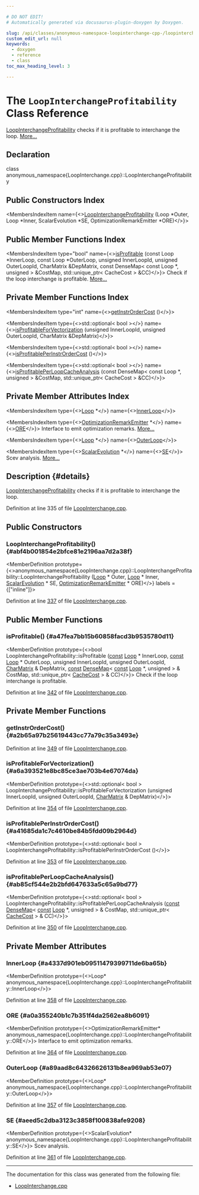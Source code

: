```yaml
---

# DO NOT EDIT!
# Automatically generated via docusaurus-plugin-doxygen by Doxygen.

slug: /api/classes/anonymous-namespace-loopinterchange-cpp-/loopinterchangeprofitability
custom_edit_url: null
keywords:
  - doxygen
  - reference
  - class
toc_max_heading_level: 3

---
```





# The `LoopInterchangeProfitability` Class Reference

<DoxygenPage pluginConfig={pluginConfig}>

<a href="/docs/api/classes/anonymous-namespace-loopinterchange-cpp-/loopinterchangeprofitability">LoopInterchangeProfitability</a> checks if it is profitable to interchange the loop. <a href="#details">More...</a>

## Declaration

<CodeBlock>class anonymous_namespace{LoopInterchange.cpp}::LoopInterchangeProfitability</CodeBlock>

## Public Constructors Index

<MembersIndex>

<MembersIndexItem
  name={<><a href="#abf4b001854e2bfce81e2196aa7d2a38f">LoopInterchangeProfitability</a> (Loop &#42;Outer, Loop &#42;Inner, ScalarEvolution &#42;SE, OptimizationRemarkEmitter &#42;ORE)</>}>
</MembersIndexItem>

</MembersIndex>

## Public Member Functions Index

<MembersIndex>

<MembersIndexItem
  type="bool"
  name={<><a href="#a47fea7bb15b60858facd3b9535780d11">isProfitable</a> (const Loop &#42;InnerLoop, const Loop &#42;OuterLoop, unsigned InnerLoopId, unsigned OuterLoopId, CharMatrix &amp;DepMatrix, const DenseMap&lt; const Loop &#42;, unsigned &gt; &amp;CostMap, std::unique&#95;ptr&lt; CacheCost &gt; &amp;CC)</>}>
Check if the loop interchange is profitable. <a href="#a47fea7bb15b60858facd3b9535780d11">More...</a>
</MembersIndexItem>

</MembersIndex>

## Private Member Functions Index

<MembersIndex>

<MembersIndexItem
  type="int"
  name={<><a href="#a2b65a97b25619443cc77a79c35a3493e">getInstrOrderCost</a> ()</>}>
</MembersIndexItem>

<MembersIndexItem
  type={<>std::optional&lt; bool &gt;</>}
  name={<><a href="#a6a393521e8bc85ce3ae703b4e67074da">isProfitableForVectorization</a> (unsigned InnerLoopId, unsigned OuterLoopId, CharMatrix &amp;DepMatrix)</>}>
</MembersIndexItem>

<MembersIndexItem
  type={<>std::optional&lt; bool &gt;</>}
  name={<><a href="#a41685da1c7c4610be84b5fdd09b2964d">isProfitablePerInstrOrderCost</a> ()</>}>
</MembersIndexItem>

<MembersIndexItem
  type={<>std::optional&lt; bool &gt;</>}
  name={<><a href="#ab85cf544e2b2bfd647633a5c65a9bd77">isProfitablePerLoopCacheAnalysis</a> (const DenseMap&lt; const Loop &#42;, unsigned &gt; &amp;CostMap, std::unique&#95;ptr&lt; CacheCost &gt; &amp;CC)</>}>
</MembersIndexItem>

</MembersIndex>

## Private Member Attributes Index

<MembersIndex>

<MembersIndexItem
  type={<><a href="/docs/api/classes/llvm/loop">Loop</a> &#42;</>}
  name={<><a href="#a4337d901eb09511479399711de6ba65b">InnerLoop</a></>}>
</MembersIndexItem>

<MembersIndexItem
  type={<><a href="/docs/api/classes/llvm/optimizationremarkemitter">OptimizationRemarkEmitter</a> &#42;</>}
  name={<><a href="#a0a355240b1c7b351f4da2562ea8b6091">ORE</a></>}>
Interface to emit optimization remarks. <a href="#a0a355240b1c7b351f4da2562ea8b6091">More...</a>
</MembersIndexItem>

<MembersIndexItem
  type={<><a href="/docs/api/classes/llvm/loop">Loop</a> &#42;</>}
  name={<><a href="#a89aad8c64326626131b8ea969ab53e07">OuterLoop</a></>}>
</MembersIndexItem>

<MembersIndexItem
  type={<><a href="/docs/api/classes/llvm/scalarevolution">ScalarEvolution</a> &#42;</>}
  name={<><a href="#aeed5c2dba3123c3858f100838afe9208">SE</a></>}>
Scev analysis. <a href="#aeed5c2dba3123c3858f100838afe9208">More...</a>
</MembersIndexItem>

</MembersIndex>

## Description {#details}

<a href="/docs/api/classes/anonymous-namespace-loopinterchange-cpp-/loopinterchangeprofitability">LoopInterchangeProfitability</a> checks if it is profitable to interchange the loop.

Definition at line 335 of file <a href="/docs/api/files/lib/lib/transforms/lib/transforms/scalar/loopinterchange-cpp">LoopInterchange.cpp</a>.

<SectionDefinition>

## Public Constructors

### LoopInterchangeProfitability() {#abf4b001854e2bfce81e2196aa7d2a38f}

<MemberDefinition
  prototype={<>anonymous&#95;namespace&#123;LoopInterchange.cpp&#125;::LoopInterchangeProfitability::LoopInterchangeProfitability (<a href="/docs/api/classes/llvm/loop">Loop</a> &#42; Outer, <a href="/docs/api/classes/llvm/loop">Loop</a> &#42; Inner, <a href="/docs/api/classes/llvm/scalarevolution">ScalarEvolution</a> &#42; SE, <a href="/docs/api/classes/llvm/optimizationremarkemitter">OptimizationRemarkEmitter</a> &#42; ORE)</>}
  labels = {["inline"]}>

Definition at line <a href="/docs/api/files/lib/lib/transforms/lib/transforms/scalar/loopinterchange-cpp/#l00337">337</a> of file <a href="/docs/api/files/lib/lib/transforms/lib/transforms/scalar/loopinterchange-cpp">LoopInterchange.cpp</a>.
</MemberDefinition>

</SectionDefinition>

<SectionDefinition>

## Public Member Functions

### isProfitable() {#a47fea7bb15b60858facd3b9535780d11}

<MemberDefinition
  prototype={<>bool LoopInterchangeProfitability::isProfitable (<a href="/docs/api/files/lib/lib/target/lib/target/aarch64/aarch64promoteconstant-cpp/#a90f8350fecae261c25be85d38b451bff">const</a> <a href="/docs/api/classes/llvm/loop">Loop</a> &#42; InnerLoop, <a href="/docs/api/files/lib/lib/target/lib/target/aarch64/aarch64promoteconstant-cpp/#a90f8350fecae261c25be85d38b451bff">const</a> <a href="/docs/api/classes/llvm/loop">Loop</a> &#42; OuterLoop, unsigned InnerLoopId, unsigned OuterLoopId, <a href="/docs/api/namespaces/anonymous-loopinterchange-cpp-/#a9d7e577c9daf8c14e73f25a0b2235bd5">CharMatrix</a> &amp; DepMatrix, <a href="/docs/api/files/lib/lib/target/lib/target/aarch64/aarch64promoteconstant-cpp/#a90f8350fecae261c25be85d38b451bff">const</a> <a href="/docs/api/classes/llvm/densemap">DenseMap</a>&lt; <a href="/docs/api/files/lib/lib/target/lib/target/aarch64/aarch64promoteconstant-cpp/#a90f8350fecae261c25be85d38b451bff">const</a> <a href="/docs/api/classes/llvm/loop">Loop</a> &#42;, unsigned &gt; &amp; CostMap, std::unique&#95;ptr&lt; <a href="/docs/api/classes/llvm/cachecost">CacheCost</a> &gt; &amp; CC)</>}>
Check if the loop interchange is profitable.

Definition at line <a href="/docs/api/files/lib/lib/transforms/lib/transforms/scalar/loopinterchange-cpp/#l00342">342</a> of file <a href="/docs/api/files/lib/lib/transforms/lib/transforms/scalar/loopinterchange-cpp">LoopInterchange.cpp</a>.
</MemberDefinition>

</SectionDefinition>

<SectionDefinition>

## Private Member Functions

### getInstrOrderCost() {#a2b65a97b25619443cc77a79c35a3493e}

<MemberDefinition
  prototype="int LoopInterchangeProfitability::getInstrOrderCost ()">

Definition at line <a href="/docs/api/files/lib/lib/transforms/lib/transforms/scalar/loopinterchange-cpp/#l00349">349</a> of file <a href="/docs/api/files/lib/lib/transforms/lib/transforms/scalar/loopinterchange-cpp">LoopInterchange.cpp</a>.
</MemberDefinition>

### isProfitableForVectorization() {#a6a393521e8bc85ce3ae703b4e67074da}

<MemberDefinition
  prototype={<>std::optional&lt; bool &gt; LoopInterchangeProfitability::isProfitableForVectorization (unsigned InnerLoopId, unsigned OuterLoopId, <a href="/docs/api/namespaces/anonymous-loopinterchange-cpp-/#a9d7e577c9daf8c14e73f25a0b2235bd5">CharMatrix</a> &amp; DepMatrix)</>}>

Definition at line <a href="/docs/api/files/lib/lib/transforms/lib/transforms/scalar/loopinterchange-cpp/#l00354">354</a> of file <a href="/docs/api/files/lib/lib/transforms/lib/transforms/scalar/loopinterchange-cpp">LoopInterchange.cpp</a>.
</MemberDefinition>

### isProfitablePerInstrOrderCost() {#a41685da1c7c4610be84b5fdd09b2964d}

<MemberDefinition
  prototype={<>std::optional&lt; bool &gt; LoopInterchangeProfitability::isProfitablePerInstrOrderCost ()</>}>

Definition at line <a href="/docs/api/files/lib/lib/transforms/lib/transforms/scalar/loopinterchange-cpp/#l00353">353</a> of file <a href="/docs/api/files/lib/lib/transforms/lib/transforms/scalar/loopinterchange-cpp">LoopInterchange.cpp</a>.
</MemberDefinition>

### isProfitablePerLoopCacheAnalysis() {#ab85cf544e2b2bfd647633a5c65a9bd77}

<MemberDefinition
  prototype={<>std::optional&lt; bool &gt; LoopInterchangeProfitability::isProfitablePerLoopCacheAnalysis (<a href="/docs/api/files/lib/lib/target/lib/target/aarch64/aarch64promoteconstant-cpp/#a90f8350fecae261c25be85d38b451bff">const</a> <a href="/docs/api/classes/llvm/densemap">DenseMap</a>&lt; <a href="/docs/api/files/lib/lib/target/lib/target/aarch64/aarch64promoteconstant-cpp/#a90f8350fecae261c25be85d38b451bff">const</a> <a href="/docs/api/classes/llvm/loop">Loop</a> &#42;, unsigned &gt; &amp; CostMap, std::unique&#95;ptr&lt; <a href="/docs/api/classes/llvm/cachecost">CacheCost</a> &gt; &amp; CC)</>}>

Definition at line <a href="/docs/api/files/lib/lib/transforms/lib/transforms/scalar/loopinterchange-cpp/#l00350">350</a> of file <a href="/docs/api/files/lib/lib/transforms/lib/transforms/scalar/loopinterchange-cpp">LoopInterchange.cpp</a>.
</MemberDefinition>

</SectionDefinition>

<SectionDefinition>

## Private Member Attributes

### InnerLoop {#a4337d901eb09511479399711de6ba65b}

<MemberDefinition
  prototype={<>Loop&#42; anonymous&#95;namespace&#123;LoopInterchange.cpp&#125;::LoopInterchangeProfitability::InnerLoop</>}>

Definition at line <a href="/docs/api/files/lib/lib/transforms/lib/transforms/scalar/loopinterchange-cpp/#l00358">358</a> of file <a href="/docs/api/files/lib/lib/transforms/lib/transforms/scalar/loopinterchange-cpp">LoopInterchange.cpp</a>.
</MemberDefinition>

### ORE {#a0a355240b1c7b351f4da2562ea8b6091}

<MemberDefinition
  prototype={<>OptimizationRemarkEmitter&#42; anonymous&#95;namespace&#123;LoopInterchange.cpp&#125;::LoopInterchangeProfitability::ORE</>}>
Interface to emit optimization remarks.

Definition at line <a href="/docs/api/files/lib/lib/transforms/lib/transforms/scalar/loopinterchange-cpp/#l00364">364</a> of file <a href="/docs/api/files/lib/lib/transforms/lib/transforms/scalar/loopinterchange-cpp">LoopInterchange.cpp</a>.
</MemberDefinition>

### OuterLoop {#a89aad8c64326626131b8ea969ab53e07}

<MemberDefinition
  prototype={<>Loop&#42; anonymous&#95;namespace&#123;LoopInterchange.cpp&#125;::LoopInterchangeProfitability::OuterLoop</>}>

Definition at line <a href="/docs/api/files/lib/lib/transforms/lib/transforms/scalar/loopinterchange-cpp/#l00357">357</a> of file <a href="/docs/api/files/lib/lib/transforms/lib/transforms/scalar/loopinterchange-cpp">LoopInterchange.cpp</a>.
</MemberDefinition>

### SE {#aeed5c2dba3123c3858f100838afe9208}

<MemberDefinition
  prototype={<>ScalarEvolution&#42; anonymous&#95;namespace&#123;LoopInterchange.cpp&#125;::LoopInterchangeProfitability::SE</>}>
Scev analysis.

Definition at line <a href="/docs/api/files/lib/lib/transforms/lib/transforms/scalar/loopinterchange-cpp/#l00361">361</a> of file <a href="/docs/api/files/lib/lib/transforms/lib/transforms/scalar/loopinterchange-cpp">LoopInterchange.cpp</a>.
</MemberDefinition>

</SectionDefinition>

<hr/>

The documentation for this class was generated from the following file:

<ul>
<li><a href="/docs/api/files/lib/lib/transforms/lib/transforms/scalar/loopinterchange-cpp">LoopInterchange.cpp</a></li>
</ul>

</DoxygenPage>
